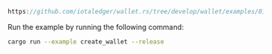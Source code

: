 
<DotEnvWarning />

```rust reference
https://github.com/iotaledger/wallet.rs/tree/develop/wallet/examples/01_create_wallet.rs
```

Run the example by running the following command:

```bash
cargo run --example create_wallet --release
```